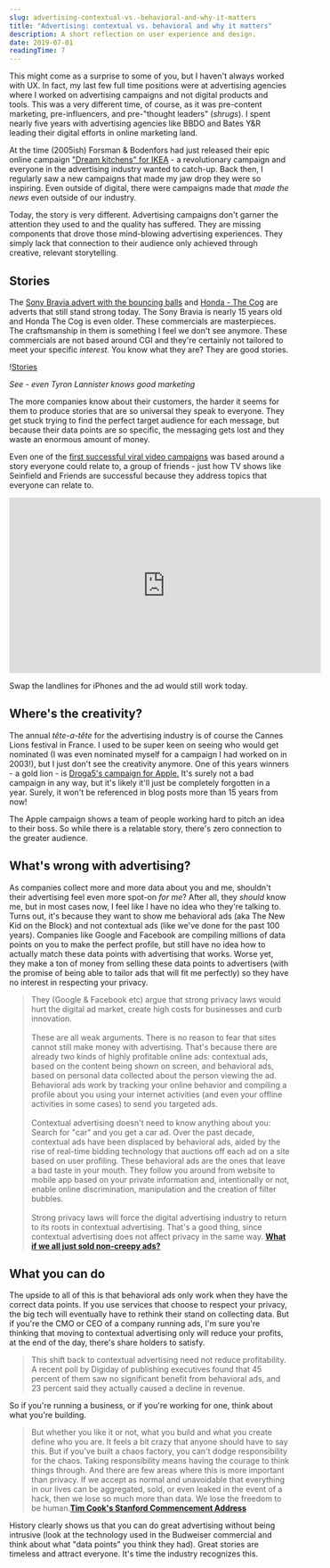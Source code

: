 ```yaml
---
slug: advertising-contextual-vs.-behavioral-and-why-it-matters
title: "Advertising: contextual vs. behavioral and why it matters"
description: A short reflection on user experience and design.
date: 2019-07-01
readingTime: 7
---
```


This might come as a surprise to some of you, but I haven't always worked with UX. In fact, my last few full time positions were at advertising agencies where I worked on advertising campaigns and not digital products and tools. This was a very different time, of course, as it was pre-content marketing, pre-influencers, and pre-"thought leaders" (_shrugs_). I spent nearly five years with advertising agencies like BBDO and Bates Y&R leading their digital efforts in online marketing land.

At the time (2005ish) Forsman & Bodenfors had just released their epic online campaign <a href="https://forsman.co/work/ikea/dreamkitchen-for-everyone">"Dream kitchens" for IKEA</a> - a revolutionary campaign and everyone in the advertising industry wanted to catch-up. Back then, I regularly saw a new campaigns that made my jaw drop they were so inspiring. Even outside of digital, there were campaigns made that _made the news_ even outside of our industry.

Today, the story is very different. Advertising campaigns don't garner the attention they used to and the quality has suffered. They are missing components that drove those mind-blowing advertising experiences. They simply lack that connection to their audience only achieved through creative, relevant storytelling.

## Stories

The <a href="https://www.youtube.com/watch?v=spB4ezsQ6II">Sony Bravia advert with the bouncing balls</a> and <a href="https://www.youtube.com/watch?v=_ve4M4UsJQo">Honda - The Cog</a> are adverts that still stand strong today. The Sony Bravia is nearly 15 years old and Honda The Cog is even older. These commercials are masterpieces. The craftsmanship in them is something I feel we don't see anymore. These commercials are not based around CGI and they're certainly not tailored to meet your specific _interest._ You know what they are? They are good stories.

!<a href="/images/articles/stories.png">Stories</a>

_See - even Tyron Lannister knows good marketing_

The more companies know about their customers, the harder it seems for them to produce stories that are so universal they speak to everyone. They get stuck trying to find the perfect target audience for each message, but because their data points are so specific, the messaging gets lost and they waste an enormous amount of money.

Even one of the <a href="https://www.youtube.com/watch?v=tauYnVE6ykU">first successful viral video campaigns</a> was based around a story everyone could relate to, a group of friends - just how TV shows like Seinfield and Friends are successful because they address topics that everyone can relate to.

<iframe width="560" height="315" src="https://www.youtube.com/embed/tauYnVE6ykU" frameborder="0" allow="accelerometer; autoplay; encrypted-media; gyroscope; picture-in-picture" allowfullscreen></iframe>

Swap the landlines for iPhones and the ad would still work today.

## Where's the creativity?

The annual _tête-a-tête_ for the advertising industry is of course the Cannes Lions festival in France. I used to be super keen on seeing who would get nominated (I was even nominated myself for a campaign I had worked on in 2003!), but I just don't see the creativity anymore. One of this years winners - a gold lion - is <a href="https://www.youtube.com/watch?v=G9TdA8d5aaU">Droga5's campaign for Apple.</a> It's surely not a bad campaign in any way, but it's likely it'll just be completely forgotten in a year. Surely, it won't be referenced in blog posts more than 15 years from now!

The Apple campaign shows a team of people working hard to pitch an idea to their boss. So while there is a relatable story, there's zero connection to the greater audience.

## What's wrong with advertising?

As companies collect more and more data about you and me, shouldn't their advertising feel even more spot-on _for me_? After all, they _should_ know me, but in most cases now, I feel like I have no idea who they're talking to. Turns out, it's because they want to show me behavioral ads (aka The New Kid on the Block) and not contextual ads (like we've done for the past 100 years). Companies like Google and Facebook are compiling millions of data points on you to make the perfect profile, but still have no idea how to actually match these data points with advertising that works. Worse yet, they make a ton of money from selling these data points to advertisers (with the promise of being able to tailor ads that will fit me perfectly) so they have no interest in respecting your privacy.

> They (Google & Facebook etc) argue that strong privacy laws would hurt the digital ad market, create high costs for businesses and curb innovation.
> <br /><br />
> These are all weak arguments. There is no reason to fear that sites cannot still make money with advertising. That's because there are already two kinds of highly profitable online ads: contextual ads, based on the content being shown on screen, and behavioral ads, based on personal data collected about the person viewing the ad. Behavioral ads work by tracking your online behavior and compiling a profile about you using your internet activities (and even your offline activities in some cases) to send you targeted ads.
> <br /><br />
> Contextual advertising doesn't need to know anything about you: Search for "car" and you get a car ad. Over the past decade, contextual ads have been displaced by behavioral ads, aided by the rise of real-time bidding technology that auctions off each ad on a site based on user profiling. These behavioral ads are the ones that leave a bad taste in your mouth. They follow you around from website to mobile app based on your private information and, intentionally or not, enable online discrimination, manipulation and the creation of filter bubbles.<br /><br />
> Strong privacy laws will force the digital advertising industry to return to its roots in contextual advertising. That's a good thing, since contextual advertising does not affect privacy in the same way.
> **<a href="https://www.nytimes.com/2019/06/19/opinion/facebook-google-privacy.html">What if we all just sold non-creepy ads?</a>**

## What you can do

The upside to all of this is that behavioral ads only work when they have the correct data points. If you use services that choose to respect your privacy, the big tech will eventually have to rethink their stand on collecting data. But if you're the CMO or CEO of a company running ads, I'm sure you're thinking that moving to contextual advertising only will reduce your profits, at the end of the day, there's share holders to satisfy.

> This shift back to contextual advertising need not reduce profitability. A recent poll by Digiday of publishing executives found that 45 percent of them saw no significant benefit from behavioral ads, and 23 percent said they actually caused a decline in revenue.

So if you're running a business, or if you're working for one, think about what you're building.

> But whether you like it or not, what you build and what you create define who you are. It feels a bit crazy that anyone should have to say this. But if you've built a chaos factory, you can't dodge responsibility for the chaos. Taking responsibility means having the courage to think things through. And there are few areas where this is more important than privacy. If we accept as normal and unavoidable that everything in our lives can be aggregated, sold, or even leaked in the event of a hack, then we lose so much more than data. We lose the freedom to be human.**<a href="/tim-cook-stanford/">Tim Cook's Stanford Commencement Address</a>**

History clearly shows us that you can do great advertising without being intrusive (look at the technology used in the Budweiser commercial and think about what "data points" you think they had). Great stories are timeless and attract everyone. It's time the industry recognizes this.
